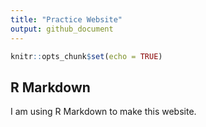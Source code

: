 ```yaml
---
title: "Practice Website"
output: github_document
---
```


```r
knitr::opts_chunk$set(echo = TRUE)
```

## R Markdown

I am using R Markdown to make this website.  